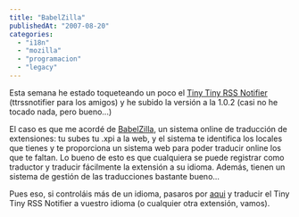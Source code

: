 ```yaml
---
title: "BabelZilla"
publishedAt: "2007-08-20"
categories: 
  - "i18n"
  - "mozilla"
  - "programacion"
  - "legacy"
---
```


Esta semana he estado toqueteando un poco el [Tiny Tiny RSS Notifier](http://rick.jinlabs.com/code/ttrssnotifier/) (ttrssnotifier para los amigos) y he subido la versión a la 1.0.2 (casi no he tocado nada, pero bueno...)

El caso es que me acordé de [BabelZilla](http://www.babelzilla.org), un sistema online de traducción de extensiones: tu subes tu .xpi a la web, y el sistema te identifica los locales que tienes y te proporciona un sistema web para poder traducir online los que te faltan. Lo bueno de esto es que cualquiera se puede registrar como traductor y traducir fácilmente la extensión a su idioma. Además, tienen un sistema de gestión de las traducciones bastante bueno...

Pues eso, si controláis más de un idioma, pasaros por [aqui](http://www.babelzilla.org/index.php?option=com_wts&Itemid=88&extension=2641&type=lang) y traducir el Tiny Tiny RSS Notifier a vuestro idioma (o cualquier otra extensión, vamos).
